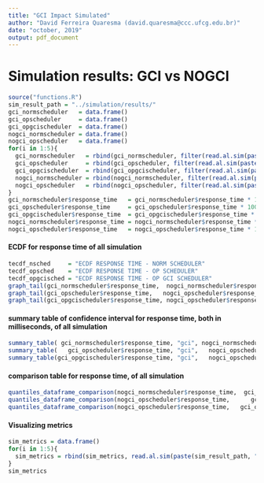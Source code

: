 ```yaml
---
title: "GCI Impact Simulated"
author: "David Ferreira Quaresma (david.quaresma@ccc.ufcg.edu.br)"
date: "october, 2019"
output: pdf_document
---
```


# Simulation results: GCI vs NOGCI
```r
source("functions.R")
sim_result_path = "../simulation/results/"
gci_normscheduler   = data.frame()
gci_opscheduler     = data.frame()
gci_opgcischeduler  = data.frame()
nogci_normscheduler = data.frame()
nogci_opscheduler   = data.frame()
for(i in 1:5){
  gci_normscheduler   = rbind(gci_normscheduler, filter(read.al.sim(paste(sim_result_path, "sim-pp-gci", as.character(i),   "-normscheduler-reqs",  ".csv", sep="")), status == 200))
  gci_opscheduler     = rbind(gci_opscheduler, filter(read.al.sim(paste(sim_result_path, "sim-pp-gci", as.character(i),   "-opscheduler-reqs",    ".csv", sep="")), status == 200))
  gci_opgcischeduler  = rbind(gci_opgcischeduler, filter(read.al.sim(paste(sim_result_path, "sim-pp-gci", as.character(i),   "-opgcischeduler-reqs", ".csv", sep="")), status == 200))
  nogci_normscheduler = rbind(nogci_normscheduler, filter(read.al.sim(paste(sim_result_path, "sim-pp-nogci", as.character(i), "-normscheduler-reqs",  ".csv", sep="")), status == 200))
  nogci_opscheduler   = rbind(nogci_opscheduler, filter(read.al.sim(paste(sim_result_path, "sim-pp-nogci", as.character(i), "-opscheduler-reqs",    ".csv", sep="")), status == 200))
}
gci_normscheduler$response_time   = gci_normscheduler$response_time * 1000
gci_opscheduler$response_time     = gci_opscheduler$response_time * 1000
gci_opgcischeduler$response_time  = gci_opgcischeduler$response_time * 1000
nogci_normscheduler$response_time = nogci_normscheduler$response_time * 1000
nogci_opscheduler$response_time   = nogci_opscheduler$response_time * 1000
```

#### ECDF for response time of all simulation
```r
tecdf_nsched     = "ECDF RESPONSE TIME - NORM SCHEDULER"
tecdf_opsched    = "ECDF RESPONSE TIME - OP SCHEDULER"
tecdf_opgcisched = "ECDF RESPONSE TIME - OP GCI SCHEDULER"
graph_tail(gci_normscheduler$response_time,  nogci_normscheduler$response_time, c("GCI", "NOGCI"),     title=tecdf_nsched, x_limit_sup=100)
graph_tail(gci_opscheduler$response_time,   nogci_opscheduler$response_time,  c("GCI", "NOGCI"),    title=tecdf_opsched, x_limit_sup=100)
graph_tail(gci_opgcischeduler$response_time, nogci_opscheduler$response_time, c("GCI", "NOGCI"), title=tecdf_opgcisched, x_limit_sup=100)
```

#### summary table of confidence interval for response time, both in milliseconds, of all simulation
```r
summary_table( gci_normscheduler$response_time, "gci", nogci_normscheduler$response_time, "nogci")
summary_table(   gci_opscheduler$response_time, "gci",   nogci_opscheduler$response_time, "nogci")
summary_table(gci_opgcischeduler$response_time, "gci",   nogci_opscheduler$response_time, "nogci")
```

#### comparison table for response time, of all simulation
```r
quantiles_dataframe_comparison(nogci_normscheduler$response_time,  gci_normscheduler$response_time)
quantiles_dataframe_comparison(nogci_opscheduler$response_time,      gci_opscheduler$response_time)
quantiles_dataframe_comparison(nogci_opscheduler$response_time,   gci_opgcischeduler$response_time)
```

#### Visualizing metrics
```r
sim_metrics = data.frame()
for(i in 1:5){
  sim_metrics = rbind(sim_metrics, read.al.sim(paste(sim_result_path, "sim", as.character(i), "-metrics", ".csv", sep="")))
}
sim_metrics
```
